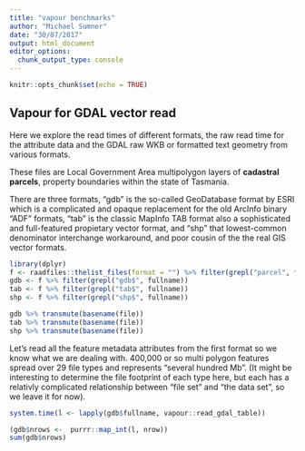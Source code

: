 ```yaml
---
title: "vapour benchmarks"
author: "Michael Sumner"
date: "30/07/2017"
output: html_document
editor_options: 
  chunk_output_type: console
---
```


```r
knitr::opts_chunk$set(echo = TRUE)
```

## Vapour for GDAL vector read

Here we explore the read times of different formats, the raw read time for the attribute data and
the GDAL raw WKB or formatted text geometry from various formats. 

These files are Local Government Area multipolygon layers of **cadastral parcels**, property boundaries within the state of Tasmania. 

There are three formats, "gdb" is the so-called GeoDatabase format by ESRI which is a complicated and opaque replacement for the old ArcInfo binary "ADF" formats, "tab" is the classic MapInfo TAB format also a sophisticated and full-featured propietary vector format, and "shp" that lowest-common denominator interchange workaround, and poor cousin of the the real GIS vector formats. 

```r
library(dplyr)
f <- raadfiles::thelist_files(format = "") %>% filter(grepl("parcel", fullname))
gdb <- f %>% filter(grepl("gdb$", fullname))
tab <- f %>% filter(grepl("tab$", fullname))
shp <- f %>% filter(grepl("shp$", fullname))

gdb %>% transmute(basename(file))
tab %>% transmute(basename(file))
shp %>% transmute(basename(file))
```


Let's read all the feature metadata attributes from the first format so we know what we 
are dealing with. 400,000 or so multi polygon features spread over 29 file types and represents "several hundred Mb". (It might be interesting to determine the file footprint of each type here, but each has a relativly complicated relationship between "file set" and "the data set", so we leave it for now). 

```r
system.time(l <- lapply(gdb$fullname, vapour::read_gdal_table))

(gdb$nrows <-  purrr::map_int(l, nrow))
sum(gdb$nrows)
```
